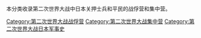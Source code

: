 本分类收录第二次世界大战中日本关押士兵和平民的战俘营和集中营。

[[Category:第二次世界大战战俘营|Category:第二次世界大战战俘营]]
[[Category:第二次世界大战集中营|Category:第二次世界大战集中营]]
[[Category:第二次世界大战日本军事史|Category:第二次世界大战日本军事史]]
